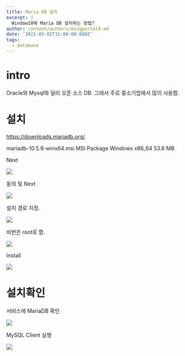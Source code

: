 ```yaml
---
title: Maria DB 설치
excerpt: |
  Window10에 Maria DB 설치하는 방법?
author: content/authors/mingportal0.md
date: '2021-03-02T15:00:00.000Z'
tags:
  - database
---
```



# intro

Oracle와 Mysql와 달리 오픈 소스 DB. 그래서 주로 중소기업에서 많이 사용함.

# 설치

https://downloads.mariadb.org/

mariadb-10.5.9-winx64.msi	MSI Package	Windows x86\_64	53.6 MB

Next

![](/uploads/DaCapture_20210303-13113403.png)

동의 및 Next

![](/uploads/DaCapture_20210303-13115403.png)

설치 경로 지정.

![](/uploads/DaCapture_20210303-13120303.png)

비번은 root로 함.

![](/uploads/DaCapture_20210303-13125503.png)

Install

![](/uploads/DaCapture_20210303-13134403.png)

# 설치확인

서비스에 MariaDB 확인

![](/uploads/DaCapture_20210303-13150003.png)

MySQL Client 실행

![](/uploads/DaCapture_20210303-13160103.png)
